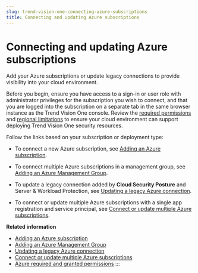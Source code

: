 ```yaml
---
slug: trend-vision-one-connecting-azure-subscriptions
title: Connecting and updating Azure subscriptions
---
```

# Connecting and updating Azure subscriptions

Add your Azure subscriptions or update legacy connections to provide visibility into your cloud environment.

Before you begin, ensure you have access to a sign-in or user role with administrator privileges for the subscription you wish to connect, and that you are logged into the subscription on a separate tab in the same browser instance as the Trend Vision One console. Review the [required permissions](azure-required-granted-permissions.mdx) and [regional limitations](azure-supported-regions-limitations.mdx) to ensure your cloud environment can support deploying Trend Vision One security resources.

Follow the links based on your subscription or deployment type:

- To connect a new Azure subscription, see [Adding an Azure subscription](adding-azure-subscription.mdx).

- To connect multiple Azure subscriptions in a management group, see [Adding an Azure Management Group](adding-azure-management-group.mdx).

- To update a legacy connection added by **Cloud Security Posture** and Server & Workload Protection, see [Updating a legacy Azure connection](updating-legacy-azure-connection.mdx).

- To connect or update multiple Azure subscriptions with a single app registration and service principal, see [Connect or update multiple Azure subscriptions](reducing-azure-connection-resources.mdx).

**Related information**

- [Adding an Azure subscription](adding-azure-subscription.md "Add and connect an Azure subscription to the Cloud Accounts app to allow Trend Vision One to provide security for your cloud assets.")
- [Adding an Azure Management Group](adding-azure-management-group.md "Add multiple Azure subscriptions to Cloud Accounts in one step by connecting an Azure Management Group.")
- [Updating a legacy Azure connection](updating-legacy-azure-connection.md "Update your Azure subscriptions imported from Cloud Security Posture and Server & Workload Protection.")
- [Connect or update multiple Azure subscriptions](reducing-azure-connection-resources.md "Connect or update multiple Azure subscriptions to Trend Vision One using a single app registration and service principal, reducing the amount of resources deployed to your environment.")
- [Azure required and granted permissions](azure-required-granted-permissions.md "Review the permissions required to deploy resources and the permissions granted during the terraform process.")
:::
